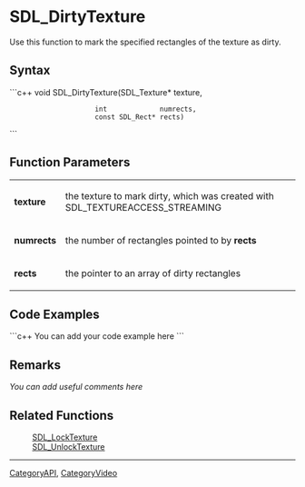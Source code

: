 <!-- pragma section-numbers off -->
<!-- pragma disable-camelcase -->

= SDL_DirtyTexture =
Use this function to mark the specified rectangles of the texture as dirty.


== Syntax ==
```c++
void SDL_DirtyTexture(SDL_Texture*    texture,
                      int             numrects,
                      const SDL_Rect* rects) 	
```

== Function Parameters ==
{|
|'''texture'''
|the texture to mark dirty, which was created with SDL_TEXTUREACCESS_STREAMING
|-
|'''numrects'''
|the number of rectangles pointed to by '''rects'''
|-
|'''rects'''
|the pointer to an array of dirty rectangles
|}

== Code Examples ==
```c++
You can add your code example here
```

== Remarks ==
''You can add useful comments here''

== Related Functions ==
:[[SDL_LockTexture]]
:[[SDL_UnlockTexture]]

----
[[CategoryAPI]], [[CategoryVideo]]
